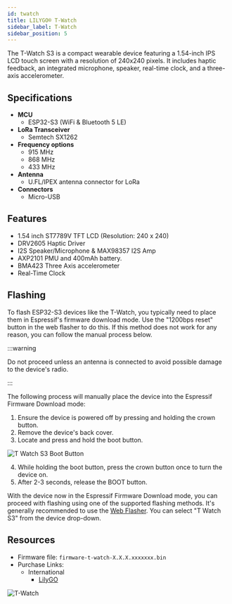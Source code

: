 ```yaml
---
id: twatch
title: LILYGO® T-Watch
sidebar_label: T-Watch
sidebar_position: 5
---
```


The T-Watch S3 is a compact wearable device featuring a 1.54-inch IPS LCD touch screen with a resolution of 240x240 pixels. It includes haptic feedback, an integrated microphone, speaker, real-time clock, and a three-axis accelerometer.

## Specifications

- **MCU**
  - ESP32-S3 (WiFi & Bluetooth 5 LE)
- **LoRa Transceiver**
  - Semtech SX1262
- **Frequency options**
  - 915 MHz
  - 868 MHz
  - 433 MHz
- **Antenna**
  - U.FL/IPEX antenna connector for LoRa
- **Connectors**
  - Micro-USB

## Features

- 1.54 inch ST7789V TFT LCD (Resolution: 240 x 240)
- DRV2605 Haptic Driver
- I2S Speaker/Microphone & MAX98357 I2S Amp
- AXP2101 PMU and 400mAh battery.
- BMA423 Three Axis accelerometer
- Real-Time Clock

## Flashing

To flash ESP32-S3 devices like the T-Watch, you typically need to place them in Espressif's firmware download mode. Use the "1200bps reset" button in the web flasher to do this. If this method does not work for any reason, you can follow the manual process below.

:::warning

Do not proceed unless an antenna is connected to avoid possible damage to the device's radio.

:::

The following process will manually place the device into the Espressif Firmware Download mode:

1. Ensure the device is powered off by pressing and holding the crown button.
2. Remove the device's back cover.
3. Locate and press and hold the boot button.

![T Watch S3 Boot Button](/img/hardware/T-Watch-S3-BUTTON.webp)

4. While holding the boot button, press the crown button once to turn the device on.
5. After 2-3 seconds, release the BOOT button.

With the device now in the Espressif Firmware Download mode, you can proceed with flashing using one of the supported flashing methods. It's generally recommended to use the [Web Flasher](https://flasher.meshtastic.org/). You can select "T Watch S3" from the device drop-down.

## Resources

- Firmware file: `firmware-t-watch-X.X.X.xxxxxxx.bin`
- Purchase Links:
  - International
    - [LilyGO](https://lilygo.cc/products/t-watch-s3)

![T-Watch](/img/hardware/LILYGO-T-Watch-S3.webp)
